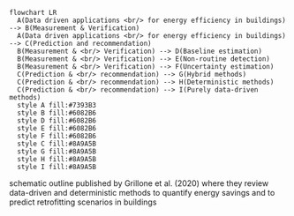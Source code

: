 
```mermaid
flowchart LR
  A(Data driven applications <br/> for energy efficiency in buildings) --> B(Measurement & Verification)
  A(Data driven applications <br/> for energy efficiency in buildings) --> C(Prediction and recommendation)
  B(Measurement & <br/> Verification) --> D(Baseline estimation)
  B(Measurement & <br/> Verification) --> E(Non-routine detection)
  B(Measurement & <br/> Verification) --> F(Uncertainty estimation)
  C(Prediction & <br/> recommendation) --> G(Hybrid methods)
  C(Prediction & <br/> recommendation) --> H(Deterministic methods)
  C(Prediction & <br/> recommendation) --> I(Purely data-driven methods)
  style A fill:#7393B3
  style B fill:#6082B6
  style D fill:#6082B6
  style E fill:#6082B6
  style F fill:#6082B6
  style C fill:#8A9A5B
  style G fill:#8A9A5B
  style H fill:#8A9A5B
  style I fill:#8A9A5B
```

<!-- figure is over the aside note...!  -->
::: aside
schematic outline published by Grillone et al. (2020) where they review data-driven and deterministic methods to quantify energy savings and to predict retrofitting scenarios in buildings
:::


